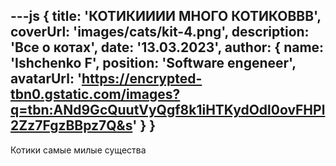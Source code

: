 ---js
{
    title: 'КОТИКИИИИ МНОГО КОТИКОВВВ',
    coverUrl: 'images/cats/kit-4.png',
    description: 'Все о котах',
    date: '13.03.2023',
    author: {
        name: 'Ishchenko F',
        position: 'Software engeneer',
        avatarUrl: 'https://encrypted-tbn0.gstatic.com/images?q=tbn:ANd9GcQuutVyQgf8k1iHTKydOdl0ovFHPl2Zz7FgzBBpz7Q&s'
    }
}
---

Котики самые милые существа
